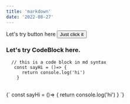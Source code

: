 ```yaml
---
title: 'markdown'
date: '2022-08-27'
---
```


<div>
  Let's try button here
  <Button>Just click it</Button>
</div>

### Let's try CodeBlock here.

```
  // this is a code block in md syntax
   const sayHi = ()=> {
      return console.log('hi')
    }
```

<br />

<CodeBlock>
  {`
    const sayHi = ()=> {
      return console.log('hi')
    }
  `}
</CodeBlock>
